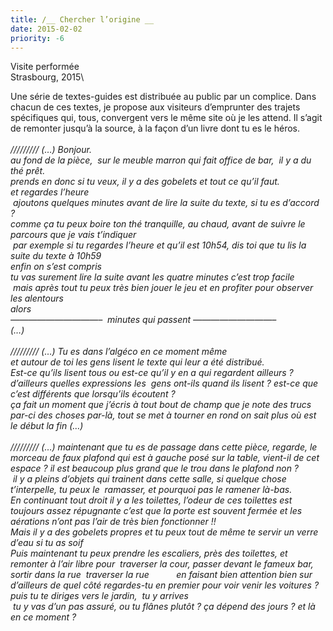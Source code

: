 ```yaml
---
title: /__ Chercher l’origine __
date: 2015-02-02
priority: -6
---
```

Visite performée\
Strasbourg, 2015\

Une série de textes-guides est distribuée au public par un complice. Dans chacun de ces textes, je propose aux visiteurs d’emprunter des trajets spécifiques qui, tous, convergent vers le même site où je les attend. Il s’agit de remonter jusqu’à la source, à la façon d’un livre dont tu es le héros.\
\
&#x20;*///////// (…) Bonjour.  \
au fond de la pièce,  sur le meuble marron qui fait office de bar,  il y a du thé prêt. \
prends en donc si tu veux, il y a des gobelets et tout ce qu’il faut. \
et regardes l’heure\
 ajoutons quelques minutes avant de lire la suite du texte, si tu es d’accord ?\
comme ça tu peux boire ton thé tranquille, au chaud, avant de suivre le parcours que je vais t’indiquer\
 par exemple si tu regardes l’heure et qu’il est 10h54, dis toi que tu lis la suite du texte à 10h59 \
enfin on s’est compris \
tu vas surement lire la suite avant les quatre minutes c’est trop facile\
 mais après tout tu peux très bien jouer le jeu et en profiter pour observer les alentours \
alors \
——————————–  minutes qui passent —————————– \
(…) \
\
///////// (…) Tu es dans l’algéco en ce moment même \
et autour de toi les gens lisent le texte qui leur a été distribué. \
Est-ce qu’ils lisent tous ou est-ce qu’il y en a qui regardent ailleurs ? d’ailleurs quelles expressions les  gens ont-ils quand ils lisent ? est-ce que c’est différents que lorsqu’ils écoutent ? \
ça fait un moment que j’écris à tout bout de champ que je note des trucs par-ci des choses par-là, tout se met à tourner en rond on sait plus où est le début la fin (…) \
\
///////// (…) maintenant que tu es de passage dans cette pièce, regarde, le morceau de faux plafond qui est à gauche posé sur la table, vient-il de cet espace ? il est beaucoup plus grand que le trou dans le plafond non ? \
 il y a pleins d’objets qui trainent dans cette salle, si quelque chose t’interpelle, tu peux le  ramasser, et pourquoi pas le ramener là-bas. \
En continuant tout droit il y a les toilettes, l’odeur de ces toilettes est toujours assez répugnante c’est que la porte est souvent fermée et les aérations n’ont pas l’air de très bien fonctionner !! \
Mais il y a des gobelets propres et tu peux tout de même te servir un verre d’eau si tu as soif \
Puis maintenant tu peux prendre les escaliers, près des toilettes, et remonter à l’air libre pour  traverser la cour, passer devant le fameux bar, sortir dans la rue               traverser la rue           en faisant bien attention bien sur  \
d’ailleurs de quel côté regardes-tu en premier pour voir venir les voitures ?  puis tu te diriges vers le jardin,  tu y arrives \
 tu y vas d’un pas assuré, ou tu flânes plutôt ? ça dépend des jours ? et là en ce moment ?*
